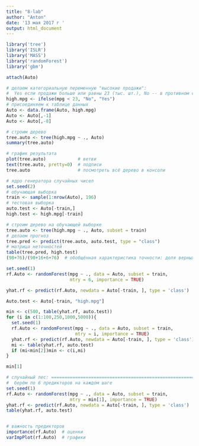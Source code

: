 ```yaml
---
title: "8-lab"
author: "Anton"
date: '13 мая 2017 г '
output: html_document
---
```



```r
library('tree')
library('ISLR')
library('MASS')
library('randomForest')
library('gbm')

attach(Auto)

# делаем категориальную переменную "высокие продажи":
#  Yes если продажи больше или равны 23 (тыс. шт.), No -- в противном случае
high.mpg <- ifelse(mpg < 23, "No", "Yes")
# присоединяем к таблице данных
Auto <- data.frame(Auto, high.mpg)
Auto <- Auto[,-1]
Auto <- Auto[,-8]

# строим дерево
tree.auto <- tree(high.mpg ~ ., Auto)
summary(tree.auto)

# график результата
plot(tree.auto)            # ветви
text(tree.auto, pretty=0)  # подписи
tree.auto                  # посмотреть всё дерево в консоли

# ядро генератора случайных чисел
set.seed(2)
# обучающая выборка
train <- sample(1:nrow(Auto), 196)
# тестовая выборка
auto.test <- Auto[-train,]
high.test <- high.mpg[-train]

# строим дерево на обучающей выборке
tree.auto <- tree(high.mpg ~ ., Auto, subset = train)
# делаем прогноз
tree.pred <- predict(tree.auto, auto.test, type = "class")
# матрица неточностей
table(tree.pred, high.test)
(98+76)/(98+16+6+76)  # обобщённая характеристика точности: доля верных прогнозов

set.seed(1)
rf.Auto <- randomForest(mpg ~ ., data = Auto, subset = train,
                        mtry = 6, importance = TRUE)

yhat.rf <- predict(rf.Auto, newdata = Auto[-train, ], type = 'class')

Auto.test <- Auto[-train, "high.mpg"]

min <- c(500, table(yhat.rf, auto.test))
for (i in c(1:100,250,1000,5000)){
  set.seed(1)
  rf.Auto <- randomForest(mpg ~ ., data = Auto, subset = train,
                          mtry = i, importance = TRUE)
  yhat.rf <- predict(rf.Auto, newdata = Auto[-train, ], type = 'class')
  mi <- table(yhat.rf, auto.test)
  if (mi<min[2])min <- c(i,mi)
}

min[1]

# случайный лес: ===============================================================
#  берём по 6 предикторов на каждом шаге
set.seed(1)
rf.Auto <- randomForest(mpg ~ ., data = Auto, subset = train,
                        mtry = min[1], importance = TRUE)
yhat.rf <- predict(rf.Auto, newdata = Auto[-train, ], type = 'class')
table(yhat.rf, auto.test)


# важность предикторов
importance(rf.Auto)  # оценки 
varImpPlot(rf.Auto)  # графики



```


